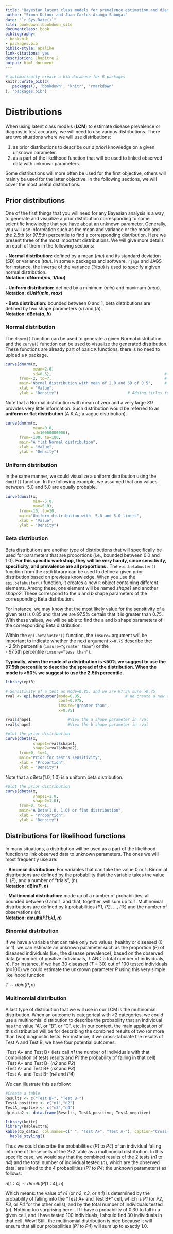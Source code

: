 ```yaml
---
title: "Bayesian latent class models for prevalence estimation and diagnostic test evaluation"
author: "Simon Dufour and Juan Carlos Arango Sabogal"
date: "`r Sys.Date()`"
site: bookdown::bookdown_site
documentclass: book
bibliography:
- book.bib
- packages.bib
biblio-style: apalike
link-citations: yes
description: Chapitre 2
output: html_document
---
```


```r
# automatically create a bib database for R packages
knitr::write_bib(c(
  .packages(), 'bookdown', 'knitr', 'rmarkdown'
), 'packages.bib')
```


# Distributions  
When using latent class models (**LCM**) to estimate disease prevalence or diagnostic test accuracy, we will need to use various distributions. There are two situations where we will use distributions:  
  
1) as prior distributions to describe our <i>a priori</i> knowledge on a given unknown parameter.  
2) as a part of the likelihood function that will be used to linked observed data with unknown parameters.  
  
Some distributions will more often be used for the first objective, others will mainly be used for the latter objective. In the following sections, we will cover the most useful distributions.

## Prior distributions
One of the first things that you will need for any Bayesian analysis is a way to generate and visualize a prior distribution corresponding to some scientific knowledge that you have about an unknown parameter. Generally, you will use information such as the mean and variance or the mode and the 2.5th (or 97.5th) percentile to find a corresponding distribution. Here we present three of the most important distributions. We will give more details on each of them in the following sections:  
  
**- Normal distribution:** defined by a mean (*mu*) and its standard deviation (*SD*) or variance (*tau*). In some `R` packages and software, `rjags` and JAGS for instance, the inverse of the variance (*1/tau*) is used to specify a given normal distribution.   
**Notation: dNorm(*mu*, *1/tau*)**  
  
**- Uniform distribution:** defined by a minimum (*min*) and maximum (*max*).  
**Notation: dUnif(*min*, *max*)**     
  
**- Beta distribution:** bounded between 0 and 1, beta distributions are defined by two shape parameters (*a*) and (*b*).  
**Notation: dBeta(*a*, *b*)**    
  

### Normal distribution
The `dnorm()` function can be used to generate a given Normal distribution and the `curve()` function can be used to visualize the generated distribution. These functions are already part of basic `R` functions, there is no need to upload a `R` package.  

```r
curve(dnorm(x, 
            mean=2.0, 
            sd=0.5),                                                 # We indicate mean and SD of the distribution
      from=-2, to=7,                                                 # We indicate limits for the plot
      main="Normal distribution with mean of 2.0 and SD of 0.5",     # Adding a title
      xlab = "Value", 
      ylab = "Density")                              # Adding titles for axes
```
Note that a Normal distribution with mean of zero and a very large *SD* provides very little information. Such distribution would be referred to as **uniform or flat distribution** (A.K.A.; a vague distribution).
```r
curve(dnorm(x, 
            mean=0.0, 
            sd=10000000000),                                    
      from=-100, to=100,                                                 
      main="A flat Normal distribution",     
      xlab = "Value", 
      ylab = "Density")                              
```
  
### Uniform distribution
In the same manner, we could visualize a uniform distribution using the `dunif()` function. In the following example, we assumed that any values between -5.0 and 5.0 are equally probable.
```r
curve(dunif(x, 
            min=-5.0, 
            max=5.0),                                    
      from=-10, to=10,                                                 
      main="Uniform distribution with -5.0 and 5.0 limits",    
      xlab = "Value", 
      ylab = "Density")                              
```
  
### Beta distribution
Beta distributions are another type of distributions that will specifically be used for parameters that are proportions (i.e., bounded between 0.0 and 1.0). <b>For this specific workshop, they will be very handy, since sensitivity, specificity, and prevalence are all proportions </b>. The `epi.betabuster()` function from the `epiR` library can be used to define a given prior distribution based on previous knowledge. When you use the `epi.betabuster()` function, it creates a new `R` object containing different elements. Among these, one element will be named *shape1* and another *shape2*. These correspond to the *a* and *b* shape parameters of the corresponding Beta distribution.   
  
For instance, we may know that the most likely value for the sensitivity of a given test is 0.85 and that we are 97.5% certain that it is greater than 0.75. With these values, we will be able to find the a and b shape parameters of the corresponding Beta distribution.  
  
Within the `epi.betabuster()` function, the `imsure=` argument will be important to indicate whether the next argument `x=0.75` describe the:  
- 2.5th percentile (`imsure="greater than"`) or the   
- 97.5th percentile (`imsure="less than"`).  
  
**Typically, when the mode of a distribution is <50% we suggest to use the 97.5th percentile to describe the spread of the distribution. When the mode is >50% we suggest to use the 2.5th percentile.**  
  
```r
library(epiR) 

# Sensitivity of a test as Mode=0.85, and we are 97.5% sure >0.75 
rval <- epi.betabuster(mode=0.85,                   # We create a new object named rval
                       conf=0.975, 
                       imsure="greater than", 
                       x=0.75)  

rval$shape1                #View the a shape parameter in rval
rval$shape2                #View the b shape parameter in rval  

#plot the prior distribution
curve(dbeta(x, 
            shape1=rval$shape1, 
            shape2=rval$shape2), 
      from=0, to=1, 
      main="Prior for test's sensitivity", 
      xlab = "Proportion", 
      ylab = "Density")
```
  
Note that a dBeta(1.0, 1.0) is a uniform beta distribution.
```r
#plot the prior distribution
curve(dbeta(x, 
            shape1=1.0, 
            shape2=1.0), 
      from=0, to=1, 
      main="A Beta(1.0, 1.0) or flat distribution", 
      xlab = "Proportion", 
      ylab = "Density")
```
  
## Distributions for likelihood functions  
In many situations, a distribution will be used as a part of the likelihood function to link observed data to unknown parameters. The ones we will most frequently use are:
  
**- Binomial distribution:** For variables that can take the value 0 or 1. Binomial distributions are defined by the probability that the variable takes the value 1, (*P*), and a number of "trials", (*n*).   
**Notation: dBin(*P*, *n*)**   
  
**- Multinomial distribution:** made up of a number of probabilities, all bounded between 0 and 1, and that, together, will sum up to 1. Multinomial distributions are defined by k probabilities (*P1*, *P2*, ..., *Pk*) and the number of observations (*n*).  
**Notation: dmulti(*P[1:k]*, *n*)**     
    
### Binomial distribution  
If we have a variable that can take only two values, healthy or diseased (0 or 1), we can estimate an unknown parameter such as the proportion (*P*) of diseased individuals (i.e., the disease prevalence), based on the observed data (a number of positive individuals, *T* AND a total number of individuals, *n*). For instance, if we had 30 diseased (*T* = 30) out of 100 tested individuals (*n*=100) we could estimate the unknown parameter *P* using this very simple likelihood function:  
  
$T \sim dbin(P, n)$
    
### Multinomial distribution
A last type of distribution that we will use in our LCM is the multinomial distribution. When an outcome is categorical with >2 categories, we could use a multinomial distribution to describe the probability that an individual has the value "A", or "B", or "C", etc. In our context, the main application of this distribution will be for describing the combined results of two (or more than two) diagnostic tests. For instance, if we cross-tabulate the results of Test A and Test B, we have four potential outcomes:  
  
-Test A+ and Test B+ (lets call *n1* the number of individuals with that combination of tests results and *P1* the probability of falling in that cell)  
-Test A+ and Test B- (*n2* and *P2*)  
-Test A- and Test B+ (*n3* and *P3*)  
-Test A- and Test B- (*n4* and *P4*) 
  
We can illustrate this as follow:  
  
```r
#Create a table
Results <- c("Test B+", "Test B-")
TestA_positive <- c("n1","n2")
TestA_negative <- c("n3","n4")
dp_data2 <- data.frame(Results, TestA_positive, TestA_negative)
```
```r
library(knitr)
library(kableExtra)
kable(dp_data2, col.names=c(" ", "Test A+", "Test A-"), caption="Cross-classified results from two diagnostic tests")%>%
  kable_styling()
```
  
Thus we could describe the probabilities (*P1* to *P4*) of an individual falling into one of these cells of the 2x2 table as a multinomial distribution. In this specific case, we would say that the combined results of the 2 tests (*n1* to *n4*) and the total number of individual tested (*n*), which are the observed data, are linked to the 4 probabilities (*P1* to *P4*; the unknown parameters) as follows:   
  
$n[1:4] \sim dmulti(P[1:4], n)$  
  
Which means: the value of *n1* (or *n2*, *n3*, or *n4*) is determined by the probability of falling into the "Test A+ and Test B+" cell, which is *P1* (or *P2*, *P3*, or *P4* for the other cells), and by the total number of individuals tested (*n*). Nothing too surprising here... If I have a probability of 0.30 to fall in a given cell, and I have tested 100 individuals, I should find 30 individuals in that cell. Wow! Still, the multinomial distribution is nice because it will ensure that all our probabilities (*P1* to *P4*) will sum up to exactly 1.0.    
  
